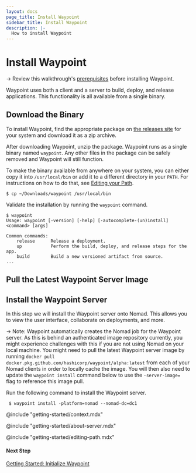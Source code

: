 ```yaml
---
layout: docs
page_title: Install Waypoint
sidebar_title: Install Waypoint
description: |-
  How to install Waypoint
---
```


# Install Waypoint

<!-- Make this a partial -->

-> Review this walkthrough's [prerequisites](docs/getting-started/nomad-example-app/install-prereqs) before installing Waypoint.

Waypoint uses both a client and a server to build, deploy, and release applications. This functionality is all available from a single binary.

## Download the Binary

To install Waypoint, find the appropriate package on [the releases site](https://go.hashi.co/waypoint-beta-binaries)
for your system and download it as a zip archive.

After downloading Waypoint, unzip the package. Waypoint runs as a single binary named `waypoint`. Any other files in the package can be safely removed and Waypoint will still function.

To make the binary available from anywhere on your system, you can either copy it into `/usr/local/bin` or add it to a different directory in your `PATH`. For instructions on how to do that, see [Editing your Path](#path).


```shell-session
$ cp ~/Downloads/waypoint /usr/local/bin
```

Validate the installation by running the `waypoint` command.

```
$ waypoint
Usage: waypoint [-version] [-help] [-autocomplete-(un)install] <command> [args]

Common commands:
    release      Release a deployment.
    up           Perform the build, deploy, and release steps for the app.
    build        Build a new versioned artifact from source.
...
```

## Pull the Latest Waypoint Server Image

<!-- Get instructions for this from eng team -->

## Install the Waypoint Server

In this step we will install the Waypoint server onto Nomad. This allows you to view the user interface, collaborate on deployments, and more.

-> Note: Waypoint automatically creates the Nomad job for the Waypoint server. As this is behind an authenticated image repository currently, you might experience challenges with this if you are not using Nomad on your local machine. You might need to pull the latest Waypoint server image by running `docker pull docker.pkg.github.com/hashicorp/waypoint/alpha:latest`
from each of your Nomad clients in order to locally cache the image. You will then also need to update the `waypoint install` command below to use the `-server-image=` flag to reference this image pull.

Run the following command to install the Waypoint server.

```shell-session
 $ waypoint install -platform=nomad --nomad-dc=dc1
```

@include "getting-started/context.mdx"

@include "getting-started/about-server.mdx"

@include "getting-started/editing-path.mdx"

#### Next Step

[Getting Started: Initialize Waypoint](/docs/getting-started/nomad-example-app/init-waypoint)
